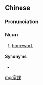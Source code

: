 {{also|家课}}
==Chinese==
{{zh-forms|s=家课}}

===Pronunciation===
{{zh-pron
|c=gaa1 fo3
|cat=n
}}

===Noun===
{{zh-noun}}

# {{lb|zh|Cantonese}} [[homework]]

====Synonyms====
* {{zh-l|家庭作業}}

[[mg:家課]]